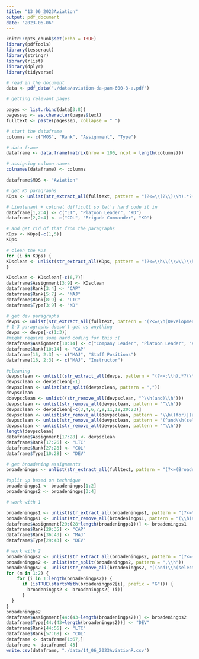 ```yaml
---
title: "13_06_2023Aviation"
output: pdf_document
date: "2023-06-06"
---
```


```r
knitr::opts_chunk$set(echo = TRUE)
library(pdftools)
library(tesseract)
library(stringr)
library(rlist)
library(dplyr)
library(tidyverse)
```

```r
# read in the document
data <- pdf_data("./data/aviation-da-pam-600-3-a.pdf")

# getting relevant pages

pages <- list.rbind(data[3:8])
pagessep <- as.character(pages$text)
fulltext <- paste(pagessep, collapse = " ")
```

```r
# start the dataframe
columns <- c("MOS", "Rank", "Assignment", "Type")

# data frame
dataframe <- data.frame(matrix(nrow = 100, ncol = length(columns)))

# assigning column names
colnames(dataframe) <- columns

dataframe$MOS <- "Aviation"
```


```r
# get KD paragraphs
KDps <- unlist(str_extract_all(fulltext, pattern = "(?<=\\(2\\)\\h).*?(?=\\(3\\)\\h)"))

# Lieutenant + colonel difficult so let's hard code it in
dataframe[1,2:4] <- c("LT", "Platoon Leader", "KD")
dataframe[2,2:4] <- c("COL", "Brigade Commander", "KD")

# and get rid of that from the paragraphs
KDps <- KDps[-c(1,5)]
KDps
```

```r
# clean the KDs
for (i in KDps) {
KDsclean <- unlist(str_extract_all(KDps, pattern = "(?<=\\h\\(\\w\\)\\h).*?(?=(\\h\\(\\w\\)\\h)|(\\.\\h$))"))
}

KDsclean <- KDsclean[-c(6,7)]
dataframe$Assignment[3:9] <- KDsclean
dataframe$Rank[3:4] <- "CAP"
dataframe$Rank[5:7] <- "MAJ"
dataframe$Rank[8:9] <- "LTC"
dataframe$Type[3:9] <- "KD"
```

```r
# get dev paragraphs
devps <- unlist(str_extract_all(fulltext, pattern = "(?<=\\h(Developmental assignments)\\.\\h).*?(?=\\h\\(\\d\\))"))
# 1-3 paragraphs doesn't get us anything 
devps <- devps[-c(1:3)]
#might require some hard coding for this :(
dataframe$Assignment[10:14] <- c("Company Leader", "Platoon Leader", "ADAM Staff", "CTC/observer/controller Staff", "Small group instructor")
dataframe$Rank[10:14] <- "CAP"
dataframe[15, 2:3] <- c("MAJ", "Staff Positions")
dataframe[16, 2:3] <- c("MAJ", "Instructor")

#cleaning
devpsclean <- unlist((str_extract_all(devps, pattern = "(?<=:\\h).*?(\\.)")))
devpsclean <- devpsclean[-1]
devpsclean <- unlist(str_split(devpsclean, pattern = ","))
devpsclean
ddevpsclean <- unlist((str_remove_all(devpsclean, "^\\h(and)\\h")))
devpsclean <- unlist(str_remove_all(devpsclean, pattern = "^\\h"))
devpsclean <- devpsclean[-c(3,4,6,7,9,11,18,20:23)]
devpsclean <- unlist(str_remove_all(devpsclean, pattern = "\\h((for)|(at)|(positions)).*$"))
devpsclean <- unlist(str_remove_all(devpsclean, pattern = "(^and\\h(selected))|(\\.$)"))
devpsclean <- unlist(str_remove_all(devpsclean, pattern = "^\\h"))
length(devpsclean)
dataframe$Assignment[17:28] <- devpsclean
dataframe$Rank[17:26] <- "LTC"
dataframe$Rank[27:28] <- "COL"
dataframe$Type[10:28] <- "DEV"
```

```r
# get broadening assignments
broadeningps <- unlist(str_extract_all(fulltext, pattern = "(?<=(Broadening)\\h((assignments)|(assignment))\\.\\h).*?(?=\\h\\(\\d\\))"))

#split up based on technique
broadeningps1 <- broadeningps[1:2]
broadeningps2 <- broadeningps[3:4]

```

```r
# work with 1

broadeningps1 <- unlist(str_extract_all(broadeningps1, pattern = "(?<=\\h\\(\\w\\)\\h).*?(?=(\\.)|$)"))
broadeningps1 <- unlist(str_remove_all(broadeningps1, pattern = "(\\h(at).*$)|(\\(.*$)"))
dataframe$Assignment[29:(28+length(broadeningps1))] <- broadeningps1
dataframe$Rank[29:35] <- "CAP"
dataframe$Rank[36:43] <- "MAJ"
dataframe$Type[29:43] <- "DEV"
```

```r
# work with 2
broadeningps2 <- unlist(str_extract_all(broadeningps2, pattern = "(?<=(broadening)\\h(assignments).{2}).*?(?=\\.)"))
broadeningps2 <- unlist(str_split(broadeningps2, pattern = ",\\h"))
broadeningps2 <- unlist(str_remove_all(broadeningps2, "((and)\\h(selected)\\h)|((?<=(assignments)).*$)|(\\hfor.*$)"))
for (m in 1:2) {
    for (i in 1:length(broadeningps2)) {
      if (isTRUE(startsWith(broadeningps2[i], prefix = "G"))) { 
        broadeningps2 <- broadeningps2[-(i)]
      }
  }
}
broadeningps2
dataframe$Assignment[44:(43+length(broadeningps2))] <- broadeningps2
dataframe$Type[44:(43+length(broadeningps2))] <- "DEV"
dataframe$Rank[44:56] <- "LTC"
dataframe$Rank[57:68] <- "COL"
dataframe <- dataframe[1:67,]
dataframe <- dataframe[-43]
write.csv(dataframe, "./data/14_06_2023AviationR.csv")
```

